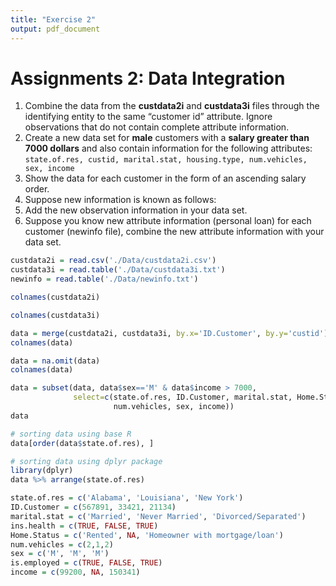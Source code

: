 ```yaml
---
title: "Exercise 2"
output: pdf_document
---
```


# Assignments 2: Data Integration

1.  Combine the data from the **custdata2i** and **custdata3i** files through the identifying entity to the same "customer id" attribute. Ignore observations that do not contain complete attribute information.
2.  Create a new data set for **male** customers with a **salary greater than 7000 dollars** and also contain information for the following attributes:\
    `state.of.res, custid, marital.stat, housing.type, num.vehicles, sex, income`
3.  Show the data for each customer in the form of an ascending salary order.
4.  Suppose new information is known as follows:
5.  Add the new observation information in your data set.
6.  Suppose you know new attribute information (personal loan) for each customer (newinfo file), combine the new attribute information with your data set.

```r
custdata2i = read.csv('./Data/custdata2i.csv')
custdata3i = read.table('./Data/custdata3i.txt')
newinfo = read.table('./Data/newinfo.txt')
```

```r
colnames(custdata2i)
```

```r
colnames(custdata3i)
```

```r
data = merge(custdata2i, custdata3i, by.x='ID.Customer', by.y='custid')
colnames(data)
```

```r
data = na.omit(data)
colnames(data)
```

```r
data = subset(data, data$sex=='M' & data$income > 7000, 
              select=c(state.of.res, ID.Customer, marital.stat, Home.Status, 
                       num.vehicles, sex, income))
data
```

```r
# sorting data using base R
data[order(data$state.of.res), ]

# sorting data using dplyr package
library(dplyr)
data %>% arrange(state.of.res)
```

```r
state.of.res = c('Alabama', 'Louisiana', 'New York')
ID.Customer = c(567891, 33421, 21134)
marital.stat = c('Married', 'Never Married', 'Divorced/Separated')
ins.health = c(TRUE, FALSE, TRUE)
Home.Status = c('Rented', NA, 'Homeowner with mortgage/loan')
num.vehicles = c(2,1,2)
sex = c('M', 'M', 'M')
is.employed = c(TRUE, FALSE, TRUE)
income = c(99200, NA, 150341)


```
